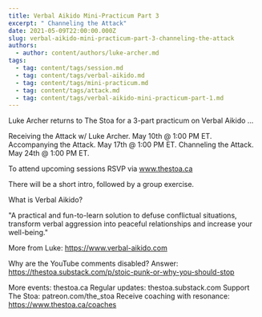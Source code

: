 ```yaml
---
title: Verbal Aikido Mini-Practicum Part 3
excerpt: " Channeling the Attack"
date: 2021-05-09T22:00:00.000Z
slug: verbal-aikido-mini-practicum-part-3-channeling-the-attack
authors:
  - author: content/authors/luke-archer.md
tags:
  - tag: content/tags/session.md
  - tag: content/tags/verbal-aikido.md
  - tag: content/tags/mini-practicum.md
  - tag: content/tags/attack.md
  - tag: content/tags/verbal-aikido-mini-practicum-part-1.md
---
```


Luke Archer returns to The Stoa for a 3-part practicum on Verbal Aikido ...

Receiving the Attack w/ Luke Archer. May 10th @ 1:00 PM ET. 
Accompanying the Attack. May 17th @ 1:00 PM ET.
Channeling the Attack. May 24th @ 1:00 PM ET.

To attend upcoming sessions RSVP via www.thestoa.ca 

There will be a short intro, followed by a group exercise. 

What is Verbal Aikido?

"A practical and fun-to-learn solution to defuse conflictual situations, transform verbal aggression into peaceful relationships and increase your well-being."

More from Luke: https://www.verbal-aikido.com

Why are the YouTube comments disabled? Answer: https://thestoa.substack.com/p/stoic-punk-or-why-you-should-stop

More events: thestoa.ca
Regular updates: thestoa.substack.com
Support The Stoa: patreon.com/the_stoa
Receive coaching with resonance: https://www.thestoa.ca/coaches

